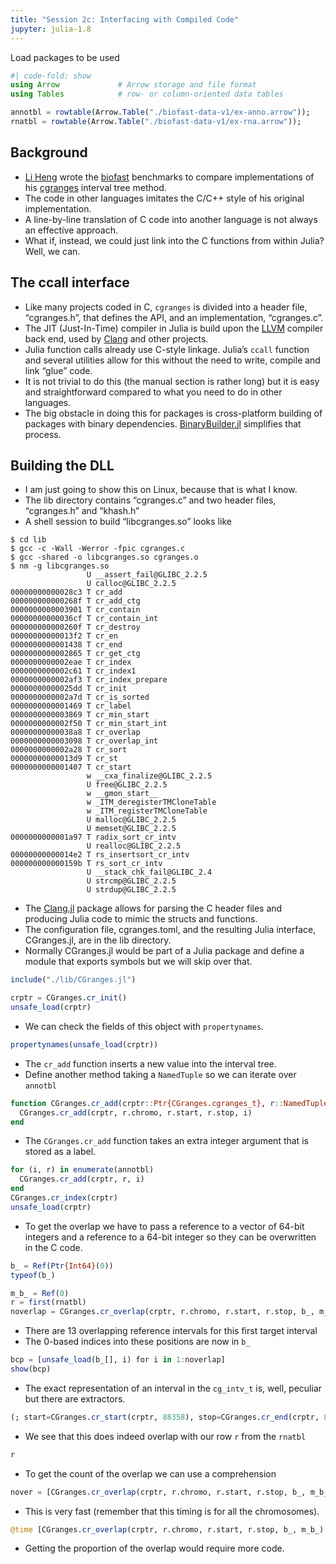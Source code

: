 ```yaml
---
title: "Session 2c: Interfacing with Compiled Code"
jupyter: julia-1.8
---
```

Load packages to be used

```julia
#| code-fold: show
using Arrow             # Arrow storage and file format
using Tables            # row- or column-oriented data tables

annotbl = rowtable(Arrow.Table("./biofast-data-v1/ex-anno.arrow"));
rnatbl = rowtable(Arrow.Table("./biofast-data-v1/ex-rna.arrow"));
```

## Background

- [Li Heng](http://liheng.org) wrote the [biofast](https://github.com/lh3/biofast) benchmarks to compare implementations of his [cgranges](https://github.com/lh3/cgranges) interval tree method.
- The code in other languages imitates the C/C++ style of his original implementation.
- A line-by-line translation of C code into another language is not always an effective approach.
- What if, instead, we could just link into the C functions from within Julia?  Well, we can.

## The ccall interface

- Like many projects coded in C, `cgranges` is divided into a header file, "cgranges.h", that defines the API, and an implementation, "cgranges.c".
- The JIT (Just-In-Time) compiler in Julia is build upon the [LLVM](https://llvm.org) compiler back end, used by [Clang](https://clang.llvm.org) and other projects.
- Julia function calls already use C-style linkage.  Julia's `ccall` function and several utilities allow for this without the need to write, compile and link "glue" code.
- It is not trivial to do this (the manual section is rather long) but it is easy and straightforward compared to what you need to do in other languages.
- The big obstacle in doing this for packages is cross-platform building of packages with binary dependencies.  [BinaryBuilder.jl](https://JuliaPackaging/BinaryBuilder.jl) simplifies that process.

## Building the DLL

- I am just going to show this on Linux, because that is what I know.
- The lib directory contains "cgranges.c" and two header files, "cgranges.h" and "khash.h"
- A shell session to build "libcgranges.so" looks like

```
$ cd lib
$ gcc -c -Wall -Werror -fpic cgranges.c
$ gcc -shared -o libcgranges.so cgranges.o
$ nm -g libcgranges.so 
                 U __assert_fail@GLIBC_2.2.5
                 U calloc@GLIBC_2.2.5
00000000000028c3 T cr_add
000000000000268f T cr_add_ctg
0000000000003901 T cr_contain
00000000000036cf T cr_contain_int
000000000000260f T cr_destroy
00000000000013f2 T cr_en
0000000000001438 T cr_end
0000000000002865 T cr_get_ctg
0000000000002eae T cr_index
0000000000002c61 T cr_index1
0000000000002af3 T cr_index_prepare
00000000000025dd T cr_init
0000000000002a7d T cr_is_sorted
0000000000001469 T cr_label
0000000000003869 T cr_min_start
0000000000002f50 T cr_min_start_int
00000000000038a8 T cr_overlap
0000000000003098 T cr_overlap_int
0000000000002a28 T cr_sort
00000000000013d9 T cr_st
0000000000001407 T cr_start
                 w __cxa_finalize@GLIBC_2.2.5
                 U free@GLIBC_2.2.5
                 w __gmon_start__
                 w _ITM_deregisterTMCloneTable
                 w _ITM_registerTMCloneTable
                 U malloc@GLIBC_2.2.5
                 U memset@GLIBC_2.2.5
0000000000001a97 T radix_sort_cr_intv
                 U realloc@GLIBC_2.2.5
00000000000014e2 T rs_insertsort_cr_intv
000000000000159b T rs_sort_cr_intv
                 U __stack_chk_fail@GLIBC_2.4
                 U strcmp@GLIBC_2.2.5
                 U strdup@GLIBC_2.2.5
```

- The [Clang.jl](https://github.com/JuliaInterop/Clang.jl) package allows for parsing the C header files and producing Julia code to mimic the structs and functions.
- The configuration file, cgranges.toml, and the resulting Julia interface, CGranges.jl, are in the lib directory.
- Normally CGranges.jl would be part of a Julia package and define a module that exports symbols but we will skip over that.

```julia
include("./lib/CGranges.jl")
```

```julia
crptr = CGranges.cr_init()
unsafe_load(crptr)
```

- We can check the fields of this object with `propertynames`.

```julia
propertynames(unsafe_load(crptr))
```

- The `cr_add` function inserts a new value into the interval tree.
- Define another method taking a `NamedTuple` so we can iterate over `annotbl`

```julia
function CGranges.cr_add(crptr::Ptr{CGranges.cgranges_t}, r::NamedTuple, i::Integer)
  CGranges.cr_add(crptr, r.chromo, r.start, r.stop, i)
end
```

- The `CGranges.cr_add` function takes an extra integer argument that is stored as a label.
```julia
for (i, r) in enumerate(annotbl)
  CGranges.cr_add(crptr, r, i)
end
CGranges.cr_index(crptr)
unsafe_load(crptr)
```

- To get the overlap we have to pass a reference to a vector of 64-bit integers and a reference to a 64-bit integer so they can be overwritten in the C code.

```julia
b_ = Ref(Ptr{Int64}(0))
typeof(b_)
```

```julia
m_b_ = Ref(0)
r = first(rnatbl)
noverlap = CGranges.cr_overlap(crptr, r.chromo, r.start, r.stop, b_, m_b_)
```

- There are 13 overlapping reference intervals for this first target interval
- The 0-based indices into these positions are now in `b_`

```julia
bcp = [unsafe_load(b_[], i) for i in 1:noverlap]
show(bcp)
```

- The exact representation of an interval in the `cg_intv_t` is, well, peculiar but there are extractors.

```julia
(; start=CGranges.cr_start(crptr, 88358), stop=CGranges.cr_end(crptr, 88358), label=CGranges.cr_label(crptr, 88358))
```

- We see that this does indeed overlap with our row `r` from the `rnatbl`

```julia
r
```

- To get the count of the overlap we can use a comprehension

```julia
nover = [CGranges.cr_overlap(crptr, r.chromo, r.start, r.stop, b_, m_b_) for r in rnatbl]
```

- This is very fast (remember that this timing is for all the chromosomes).
```julia
@time [CGranges.cr_overlap(crptr, r.chromo, r.start, r.stop, b_, m_b_) for r in rnatbl];
```

- Getting the proportion of the overlap would require more code.

